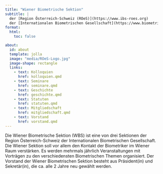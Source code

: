 ```yaml
---
title: "Wiener Biometrische Sektion"
subtitle: |
  der [Region Österreich-Schweiz (ROeS)](https://www.ibs-roes.org)
  der [Internationalen Biometrischen Gesellschaft](https://www.biometricsociety.org/home).
format:
  html:
    toc: false

about:
  id: about
  template: jolla
  image: "media/ROeS-Logo.jpg"
  image-shape: rectangle
  links:
    - text: Kolloquien
      href: kolloquien.qmd
    - text: Seminare
      href: seminare.qmd
    - text: Geschichte
      href: geschichte.qmd
    - text: Statuten
      href: statuten.qmd
    - text: Mitgliedschaft
      href: mitgliedschaft.qmd
    - text: Vorstand
      href: vorstand.qmd
---
```


Die Wiener Biometrische Sektion (WBS) ist eine von drei Sektionen der Region Österreich-Schweiz der Internationalen Biometrischen Gesellschaft. Die Wiener Sektion soll vor allem den Kontakt der Biometriker im Wiener Raum verstärken. Es werden mehrmals jährlich Veranstaltungen mit Vorträgen zu den verschiedensten Biometrischen Themen organisiert. Der Vorstand der Wiener Biometrischen Sektion besteht aus Präsident(in) und Sekretär(in), die ca. alle 2 Jahre neu gewählt werden.
